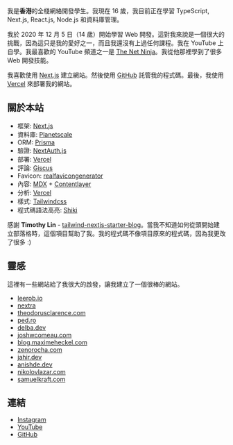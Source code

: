 我是**香港**的全棧網絡開發學生。我現在 16 歲，我目前正在學習 TypeScript, Next.js, React.js, Node.js 和資料庫管理。

我於 2020 年 12 月 5 日（14 歲）開始學習 Web 開發。這對我來說是一個很大的挑戰，因為這只是我的愛好之一，而且我還沒有上過任何課程。我在 YouTube 上自學。我最喜歡的 YouTube 頻道之一是 [The Net Ninja](https://www.youtube.com/@NetNinja)。我從他那裡學到了很多 Web 開發技能。

我喜歡使用 [Next.js](https://nextjs.org/) 建立網站。然後使用 [GitHub](https://github.com) 託管我的程式碼。最後，我使用 [Vercel](https://vercel.com) 來部署我的網站。

## 關於本站

- 框架: [Next.js](https://nextjs.org/)
- 資料庫: [Planetscale](https://planetscale.com/)
- ORM: [Prisma](https://prisma.io/)
- 驗證: [NextAuth.js](https://next-auth.js.org/)
- 部署: [Vercel](https://vercel.com)
- 評論: [Giscus](https://giscus.app/)
- Favicon: [realfavicongenerator](https://realfavicongenerator.net/)
- 內容: [MDX](https://mdxjs.com/) + [Contentlayer](https://www.contentlayer.dev/)
- 分析: [Vercel](https://vercel.com/)
- 樣式: [Tailwindcss](https://tailwindcss.com)
- 程式碼語法高亮: [Shiki](https://github.com/shikijs/shiki)

感謝 **Timothy Lin** - [tailwind-nextjs-starter-blog](https://github.com/timlrx/tailwind-nextjs-starter-blog)。當我不知道如何從頭開始建立部落格時，這個項目幫助了我。我的程式碼不像項目原來的程式碼，因為我更改了很多 :)

## 靈感

這裡有一些網站給了我很大的啟發，讓我建立了一個很棒的網站。

- [leerob.io](https://leerob.io/)
- [nextra](https://nextra.site/)
- [theodorusclarence.com](https://theodorusclarence.com/)
- [ped.ro](https://ped.ro/)
- [delba.dev](https://delba.dev/)
- [joshwcomeau.com](https://www.joshwcomeau.com/)
- [blog.maximeheckel.com](https://blog.maximeheckel.com/)
- [zenorocha.com](https://zenorocha.com/)
- [jahir.dev](https://jahir.dev/)
- [anishde.dev](https://anishde.dev/)
- [nikolovlazar.com](https://nikolovlazar.com/)
- [samuelkraft.com](https://samuelkraft.com/)

## 連結

- [Instagram](https://instagram.com/tszhong0411)
- [YouTube](https://youtube.com/@tszhong0411)
- [GitHub](https://github.com/tszhong0411)
